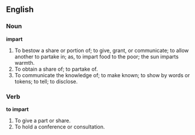 ==English==

===Noun===

'''impart'''

#To bestow a share or portion of; to give, grant, or communicate; to allow another to partake in; as, to impart food to the poor; the sun imparts warmth.
#To obtain a share of; to partake of.
#To communicate the knowledge of; to make known; to show by words or tokens; to tell; to disclose.

===Verb===

'''to impart'''

#To give a part or share.
#To hold a conference or consultation.